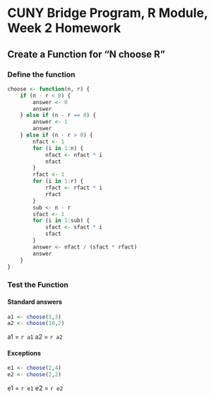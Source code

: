 # CUNY Bridge Program, R Module, Week 2 Homework
## Create a Function for "N choose R"
### Define the function

```r

choose <- function(n, r) {
    if (n - r < 0) {
        answer <- 0
        answer
    } else if (n - r == 0) {
        answer <- 1
        answer
    } else if (n - r > 0) {
        nfact <- 1
        for (i in 1:n) {
            nfact <- nfact * i
            nfact
        }
        rfact <- 1
        for (i in 1:r) {
            rfact <- rfact * i
            rfact
        }
        sub <- n - r
        sfact <- 1
        for (i in 1:sub) {
            sfact <- sfact * i
            sfact
        }
        answer <- nfact / (sfact * rfact)
        answer
    }
}

```
### Test the Function

#### Standard answers

```r
a1 <- choose(5,3)
a2 <- choose(10,2)
```

a1 = `r a1`
a2 = `r a2`

#### Exceptions
```r
e1 <- choose(2,4)
e2 <- choose(2,2)
```

e1 = `r e1`
e2 = `r e2`